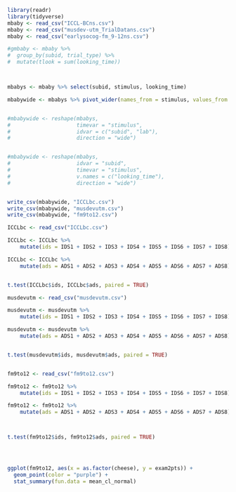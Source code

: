 

```r

library(readr)
library(tidyverse)
mbaby <- read_csv("ICCL-BCns.csv") 
mbaby <- read_csv("musdev-utm_TrialDatans.csv") 
mbaby <- read_csv("earlysocog-fm_9-12ns.csv") 

#gmbaby <- mbaby %>% 
#  group_by(subid, trial_type) %>% 
#  mutate(tlook = sum(looking_time))



mbabys <- mbaby %>% select(subid, stimulus, looking_time)

mbabywide <- mbabys %>% pivot_wider(names_from = stimulus, values_from = looking_time)


#mbabywide <- reshape(mbabys, 
#                     timevar = "stimulus", 
#                     idvar = c("subid", "lab"),
#                     direction = "wide")


#mbabywide <- reshape(mbabys, 
#                     idvar = "subid",
#                     timevar = "stimulus", 
#                     v.names = c("looking_time"),
#                     direction = "wide")


write_csv(mbabywide, "ICCLbc.csv")
write_csv(mbabywide, "musdevutm.csv")
write_csv(mbabywide, "fm9to12.csv")

```


```r

ICCLbc <- read_csv("ICCLbc.csv") 

ICCLbc <- ICCLbc %>% 
    mutate(ids = IDS1 + IDS2 + IDS3 + IDS4 + IDS5 + IDS6 + IDS7 + IDS8)

ICCLbc <- ICCLbc %>% 
    mutate(ads = ADS1 + ADS2 + ADS3 + ADS4 + ADS5 + ADS6 + ADS7 + ADS8)


t.test(ICCLbc$ids, ICCLbc$ads, paired = TRUE)

musdevutm <- read_csv("musdevutm.csv") 

musdevutm <- musdevutm %>% 
    mutate(ids = IDS1 + IDS2 + IDS3 + IDS4 + IDS5 + IDS6 + IDS7 + IDS8)

musdevutm <- musdevutm %>% 
    mutate(ads = ADS1 + ADS2 + ADS3 + ADS4 + ADS5 + ADS6 + ADS7 + ADS8)


t.test(musdevutm$ids, musdevutm$ads, paired = TRUE)


fm9to12 <- read_csv("fm9to12.csv") 

fm9to12 <- fm9to12 %>% 
    mutate(ids = IDS1 + IDS2 + IDS3 + IDS4 + IDS5 + IDS6 + IDS7 + IDS8)

fm9to12 <- fm9to12 %>% 
    mutate(ads = ADS1 + ADS2 + ADS3 + ADS4 + ADS5 + ADS6 + ADS7 + ADS8)



t.test(fm9to12$ids, fm9to12$ads, paired = TRUE)




ggplot(fm9to12, aes(x = as.factor(cheese), y = exam2pts)) +
  geom_point(color = "purple") +
  stat_summary(fun.data = mean_cl_normal)

```

